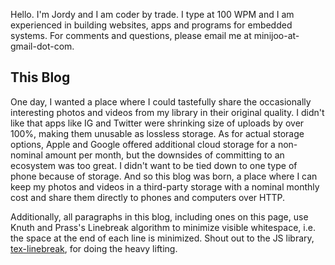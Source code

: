 Hello. I'm Jordy and I am coder by trade. I type at 100 WPM and I am experienced in building websites, apps and programs for embedded systems. For comments and questions, please email me at minijoo-at-gmail-dot-com.

## This Blog

One day, I wanted a place where I could tastefully share the occasionally interesting photos and videos from my library in their original quality. I didn't like that apps like IG and Twitter were shrinking size of uploads by over 100%, making them unusable as lossless storage. As for actual storage options, Apple and Google offered additional cloud storage for a non-nominal amount per month, but the downsides of committing to an ecosystem was too great. I didn't want to be tied down to one type of phone because of storage. And so this blog was born, a place where I can keep my photos and videos in a third-party storage with a nominal monthly cost and share them directly to phones and computers over HTTP. 

Additionally, all paragraphs in this blog, including ones on this page, use Knuth and Prass's Linebreak algorithm to minimize visible whitespace, i.e. the space at the end of each line is minimized. Shout out to the JS library, [tex-linebreak](https://github.com/robertknight/tex-linebreak), for doing the heavy lifting.